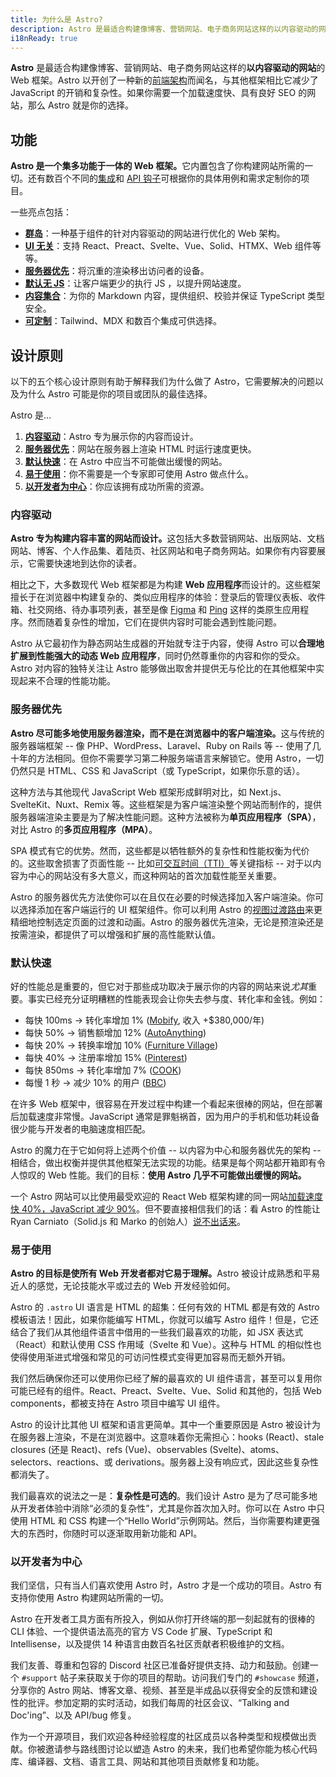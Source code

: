 ```yaml
---
title: 为什么是 Astro?
description: Astro 是最适合构建像博客、营销网站、电子商务网站这样的以内容驱动的网站的 Web 框架。了解为什么 Astro 可能是你下一个网站的好选择。
i18nReady: true
---
```


**Astro** 是最适合构建像博客、营销网站、电子商务网站这样的**以内容驱动的网站**的 Web 框架。Astro 以开创了一种新的[前端架构](/zh-cn/concepts/islands/)而闻名，与其他框架相比它减少了 JavaScript 的开销和复杂性。如果你需要一个加载速度快、具有良好 SEO 的网站，那么 Astro 就是你的选择。

## 功能

<strong>Astro 是一个集多功能于一体的 Web 框架。</strong>它内置包含了你构建网站所需的一切。还有数百个不同的[集成](https://astro.build/integrations/)和 [API 钩子](/zh-cn/reference/integrations-reference/)可根据你的具体用例和需求定制你的项目。

一些亮点包括：

- **[群岛](/zh-cn/concepts/islands/)**：一种基于组件的针对内容驱动的网站进行优化的 Web 架构。
- **[UI 无关](/zh-cn/guides/framework-components/)**：支持 React、Preact、Svelte、Vue、Solid、HTMX、Web 组件等等。
- **[服务器优先](/zh-cn/guides/on-demand-rendering/)**：将沉重的渲染移出访问者的设备。
- **[默认无 JS](/zh-cn/basics/astro-components/)**：让客户端更少的执行 JS ，以提升网站速度。
- **[内容集合](/zh-cn/guides/content-collections/)**：为你的 Markdown 内容，提供组织、校验并保证 TypeScript 类型安全。
- **[可定制](/zh-cn/guides/integrations-guide/)**：Tailwind、MDX 和数百个集成可供选择。

## 设计原则

以下的五个核心设计原则有助于解释我们为什么做了 Astro，它需要解决的问题以及为什么 Astro 可能是你的项目或团队的最佳选择。

Astro 是…

1. **[内容驱动](#内容驱动)**：Astro 专为展示你的内容而设计。
2. **[服务器优先](#服务器优先)**：网站在服务器上渲染 HTML 时运行速度更快。
3. **[默认快速](#默认快速)**：在 Astro 中应当不可能做出缓慢的网站。
4. **[易于使用](#易于使用)**：你不需要是一个专家即可使用 Astro 做点什么。
5. **[以开发者为中心](#以开发者为中心)**：你应该拥有成功所需的资源。

### 内容驱动

<strong>Astro 专为构建内容丰富的网站而设计。</strong>这包括大多数营销网站、出版网站、文档网站、博客、个人作品集、着陆页、社区网站和电子商务网站。如果你有内容要展示，它需要快速地到达你的读者。

相比之下，大多数现代 Web 框架都是为构建 **Web 应用程序**而设计的。这些框架擅长于在浏览器中构建复杂的、类似应用程序的体验：登录后的管理仪表板、收件箱、社交网络、待办事项列表，甚至是像 [Figma](https://figma.com) 和 [Ping](https://ping.gg/) 这样的类原生应用程序。然而随着复杂性的增加，它们在提供内容时可能会遇到性能问题。

Astro 从它最初作为静态网站生成器的开始就专注于内容，使得 Astro 可以**合理地扩展到性能强大的动态 Web 应用程序**，同时仍然尊重你的内容和你的受众。Astro 对内容的独特关注让 Astro 能够做出取舍并提供无与伦比的在其他框架中实现起来不合理的性能功能。

### 服务器优先

<strong>Astro 尽可能多地使用服务器渲染，而不是在浏览器中的客户端渲染。</strong>这与传统的服务器端框架 -- 像 PHP、WordPress、Laravel、Ruby on Rails 等 -- 使用了几十年的方法相同。但你不需要学习第二种服务端语言来解锁它。使用 Astro，一切仍然只是 HTML、CSS 和 JavaScript（或 TypeScript，如果你乐意的话）。

这种方法与其他现代 JavaScript Web 框架形成鲜明对比，如 Next.js、SvelteKit、Nuxt、Remix 等。这些框架是为客户端渲染整个网站而制作的，提供服务器端渲染主要是为了解决性能问题。这种方法被称为**单页应用程序（SPA）**，对比 Astro 的**多页应用程序（MPA）**。

SPA 模式有它的优势。然而，这些都是以牺牲额外的复杂性和性能权衡为代价的。这些取舍损害了页面性能 -- 比如[可交互时间（TTI）](https://web.dev/interactive/)等关键指标 -- 对于以内容为中心的网站没有多大意义，而这种网站的首次加载性能至关重要。

Astro 的服务器优先方法使你可以在且仅在必要的时候选择加入客户端渲染。你可以选择添加在客户端运行的 UI 框架组件。你可以利用 Astro 的[视图过渡路由](/zh-cn/guides/view-transitions/)来更精细地控制选定页面的过渡和动画。Astro 的服务器优先渲染，无论是预渲染还是按需渲染，都提供了可以增强和扩展的高性能默认值。

### 默认快速

好的性能总是重要的，但它对于那些成功取决于展示你的内容的网站来说*尤其*重要。事实已经充分证明糟糕的性能表现会让你失去参与度、转化率和金钱。例如：

- 每快 100ms → 转化率增加 1% ([Mobify](https://web.dev/why-speed-matters/), 收入 +$380,000/年)
- 每快 50% → 销售额增加 12% ([AutoAnything](https://www.digitalcommerce360.com/2010/08/19/web-accelerator-revs-conversion-and-sales-autoanything/))
- 每快 20% → 转换率增加 10% ([Furniture Village](https://www.thinkwithgoogle.com/intl/en-gb/marketing-strategies/app-and-mobile/furniture-village-and-greenlight-slash-page-load-times-boosting-user-experience/))
- 每快 40% → 注册率增加 15% ([Pinterest](https://medium.com/pinterest-engineering/driving-user-growth-with-performance-improvements-cfc50dafadd7))
- 每快 850ms → 转化率增加 7% ([COOK](https://web.dev/why-speed-matters/))
- 每慢 1 秒 → 减少 10% 的用户 ([BBC](https://www.creativebloq.com/features/how-the-bbc-builds-websites-that-scale))

在许多 Web 框架中，很容易在开发过程中构建一个看起来很棒的网站，但在部署后加载速度非常慢。JavaScript 通常是罪魁祸首，因为用户的手机和低功耗设备很少能与开发者的电脑速度相匹配。

Astro 的魔力在于它如何将上述两个价值 -- 以内容为中心和服务器优先的架构 -- 相结合，做出权衡并提供其他框架无法实现的功能。结果是每个网站都开箱即有令人惊叹的 Web 性能。我们的目标：**使用 Astro 几乎不可能做出缓慢的网站。**

一个 Astro 网站可以比使用最受欢迎的 React Web 框架构建的同一网站[加载速度快 40%，JavaScript 减少 90%](https://twitter.com/t3dotgg/status/1437195415439360003)。但不要直接相信我们的话：看 Astro 的性能让 Ryan Carniato（Solid.js 和 Marko 的创始人）[说不出话来](https://youtu.be/2ZEMb_H-LYE?t=8163)。

### 易于使用

<strong>Astro 的目标是使所有 Web 开发者都对它易于理解。</strong>Astro 被设计成熟悉和平易近人的感觉，无论技能水平或过去的 Web 开发经验如何。

Astro 的 `.astro` UI 语言是 HTML 的超集：任何有效的 HTML 都是有效的 Astro 模板语法！因此，如果你能编写 HTML，你就可以编写 Astro 组件！但是，它还结合了我们从其他组件语言中借用的一些我们最喜欢的功能，如 JSX 表达式（React）和默认使用 CSS 作用域（Svelte 和 Vue）。这种与 HTML 的相似性也使得使用渐进式增强和常见的可访问性模式变得更加容易而无额外开销。

我们然后确保你还可以使用你已经了解的最喜欢的 UI 组件语言，甚至可以复用你可能已经有的组件。React、Preact、Svelte、Vue、Solid 和其他的，包括 Web components，都被支持在 Astro 项目中编写 UI 组件。

Astro 的设计比其他 UI 框架和语言更简单。其中一个重要原因是 Astro 被设计为在服务器上渲染，不是在浏览器中。这意味着你无需担心：hooks (React)、stale closures (还是 React)、refs (Vue)、observables (Svelte)、atoms、selectors、reactions、或 derivations。服务器上没有响应式，因此这些复杂性都消失了。

我们最喜欢的说法之一是：**复杂性是可选的**。我们设计 Astro 是为了尽可能多地从开发者体验中消除“必须的复杂性”，尤其是你首次加入时。你可以在 Astro 中只使用 HTML 和 CSS 构建一个“Hello World”示例网站。然后，当你需要构建更强大的东西时，你随时可以逐渐取用新功能和 API。

### 以开发者为中心

我们坚信，只有当人们喜欢使用 Astro 时，Astro 才是一个成功的项目。Astro 有支持你使用 Astro 构建网站所需的一切。

Astro 在开发者工具方面有所投入，例如从你打开终端的那一刻起就有的很棒的 CLI 体验、一个提供语法高亮的官方 VS Code 扩展、TypeScript 和 Intellisense，以及提供 14 种语言由数百名社区贡献者积极维护的文档。

我们友善、尊重和包容的 Discord 社区已准备好提供支持、动力和鼓励。创建一个 `#support` 帖子来获取关于你的项目的帮助。访问我们专门的 `#showcase` 频道，分享你的 Astro 网站、博客文章、视频、甚至是半成品以获得安全的反馈和建设性的批评。参加定期的实时活动，如我们每周的社区会议、“Talking and Doc'ing”、以及 API/bug 修复。

作为一个开源项目，我们欢迎各种经验程度的社区成员以各种类型和规模做出贡献。你被邀请参与路线图讨论以塑造 Astro 的未来，我们也希望你能为核心代码库、编译器、文档、语言工具、网站和其他项目贡献修复和功能。
